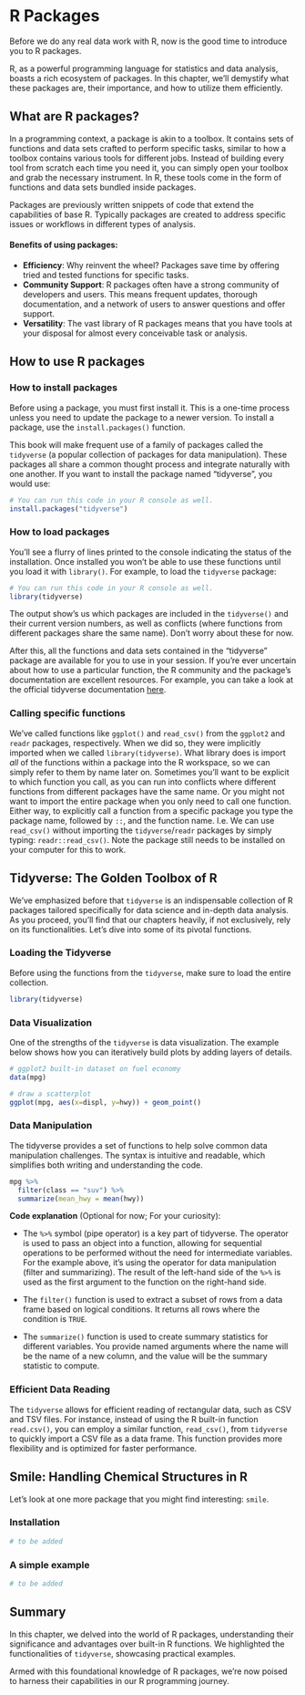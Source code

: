# R Packages

Before we do any real data work with R, now is the good time to introduce you to R packages. 

R, as a powerful programming language for statistics and data analysis, boasts a rich ecosystem of packages. In this chapter, we'll demystify what these packages are, their importance, and how to utilize them efficiently.

## What are R packages?

In a programming context, a package is akin to a toolbox. It contains sets of functions and data sets crafted to perform specific tasks, similar to how a toolbox contains various tools for different jobs. Instead of building every tool from scratch each time you need it, you can simply open your toolbox and grab the necessary instrument. In R, these tools come in the form of functions and data sets bundled inside packages.

Packages are previously written snippets of code that extend the capabilities of base R. Typically packages are created to address specific issues or workflows in different types of analysis.

#### Benefits of using packages:

-   **Efficiency**: Why reinvent the wheel? Packages save time by offering tried and tested functions for specific tasks.
-   **Community Support**: R packages often have a strong community of developers and users. This means frequent updates, thorough documentation, and a network of users to answer questions and offer support.
-   **Versatility**: The vast library of R packages means that you have tools at your disposal for almost every conceivable task or analysis.

## How to use R packages

### How to install packages

Before using a package, you must first install it. This is a one-time process unless you need to update the package to a newer version. To install a package, use the `install.packages()` function.

This book will make frequent use of a family of packages called the `tidyverse` (a popular collection of packages for data manipulation). These packages all share a common thought process and integrate naturally with one another. If you want to install the package named "tidyverse", you would use:

```r
# You can run this code in your R console as well. 
install.packages("tidyverse")
```

### How to load packages

You'll see a flurry of lines printed to the console indicating the status of the installation. Once installed you won't be able to use these functions until you load it with `library()`. For example, to load the `tidyverse` package:

```r
# You can run this code in your R console as well. 
library(tidyverse)
```

The output show's us which packages are included in the `tidyverse()` and their current version numbers, as well as conflicts (where functions from different packages share the same name). Don't worry about these for now.

After this, all the functions and data sets contained in the "tidyverse" package are available for you to use in your session. If you're ever uncertain about how to use a particular function, the R community and the package's documentation are excellent resources. For example, you can take a look at the official tidyverse documentation [here](https://tidyverse.tidyverse.org/).

### Calling specific functions

We've called functions like `ggplot()` and `read_csv()` from the `ggplot2` and `readr` packages, respectively. When we did so, they were implicitly imported when we called `library(tidyverse)`. What library does is import *all* of the functions within a package into the R workspace, so we can simply refer to them by name later on. Sometimes you'll want to be explicit to which function you call, as you can run into conflicts where different functions from different packages have the same name. Or you might not want to import the entire package when you only need to call one function. Either way, to explicitly call a function from a specific package you type the package name, followed by `::`, and the function name. I.e. We can use `read_csv()` without importing the `tidyverse`/`readr` packages by simply typing: `readr::read_csv()`. Note the package still needs to be installed on your computer for this to work.

## Tidyverse: The Golden Toolbox of R

We've emphasized before that `tidyverse` is an indispensable collection of R packages tailored specifically for data science and in-depth data analysis. As you proceed, you'll find that our chapters heavily, if not exclusively, rely on its functionalities. Let's dive into some of its pivotal functions.

### Loading the Tidyverse

Before using the functions from the `tidyverse`, make sure to load the entire collection.

```r
library(tidyverse)
```

### Data Visualization

One of the strengths of the `tidyverse` is data visualization. The example below shows how you can iteratively build plots by adding layers of details.

```r
# ggplot2 built-in dataset on fuel economy
data(mpg)

# draw a scatterplot
ggplot(mpg, aes(x=displ, y=hwy)) + geom_point()
```


### Data Manipulation

The tidyverse provides a set of functions to help solve common data manipulation challenges. The syntax is intuitive and readable, which simplifies both writing and understanding the code.

```r
mpg %>%
  filter(class == "suv") %>%
  summarize(mean_hwy = mean(hwy))
```

**Code explanation** (Optional for now; For your curiosity):

-   The `%>%` symbol (pipe operator) is a key part of tidyverse. The operator is used to pass an object into a function, allowing for sequential operations to be performed without the need for intermediate variables. For the example above, it's using the operator for data manipulation (filter and summarizing). The result of the left-hand side of the `%>%` is used as the first argument to the function on the right-hand side.

-   The `filter()` function is used to extract a subset of rows from a data frame based on logical conditions. It returns all rows where the condition is `TRUE`.

-   The `summarize()` function is used to create summary statistics for different variables. You provide named arguments where the name will be the name of a new column, and the value will be the summary statistic to compute.

### Efficient Data Reading

The `tidyverse` allows for efficient reading of rectangular data, such as CSV and TSV files. For instance, instead of using the R built-in function `read.csv()`, you can employ a similar function, `read_csv()`, from `tidyverse` to quickly import a CSV file as a data frame. This function provides more flexibility and is optimized for faster performance.


## Smile: Handling Chemical Structures in R
Let's look at one more package that you might find interesting: `smile`. <More to be added>

### Installation

```r
# to be added
```

### A simple example
<To be added>

```r
# to be added
```


## Summary

In this chapter, we delved into the world of R packages, understanding their significance and advantages over built-in R functions. We highlighted the functionalities of `tidyverse`, showcasing practical examples. 

Armed with this foundational knowledge of R packages, we're now poised to harness their capabilities in our R programming journey.

